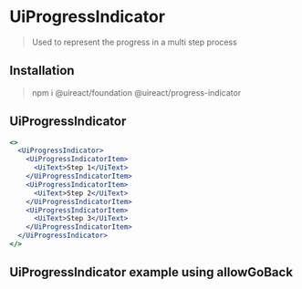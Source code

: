 


# UiProgressIndicator

> Used to represent the progress in a multi step process

## Installation

> npm i @uireact/foundation @uireact/progress-indicator

## UiProgressIndicator

```jsx live scope={{UiProgressIndicator, UiProgressIndicatorItem, UiText}}
<>
  <UiProgressIndicator>
    <UiProgressIndicatorItem>
      <UiText>Step 1</UiText>
    </UiProgressIndicatorItem>
    <UiProgressIndicatorItem>
      <UiText>Step 2</UiText>
    </UiProgressIndicatorItem>
    <UiProgressIndicatorItem>
      <UiText>Step 3</UiText>
    </UiProgressIndicatorItem>
  </UiProgressIndicator>
</>
```

## UiProgressIndicator example using allowGoBack

<ProgressIndicatorExample />

